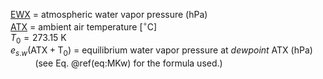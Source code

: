 
<p class=box>
[EWX](#ewx) = atmospheric water vapor pressure (hPa)  
[ATX](#ambient-t) = ambient air temperature [$^{\circ}\mathrm{C}$]  
$T_{0}=273.15$ K  
$e_{s.w}(\mathrm{ATX+T_{0}})$ = equilibrium water vapor pressure
at *dewpoint* ATX (hPa)  
\ \ \ \ \ \ \ \ \ \ (see Eq.\ \@ref(eq:MKw) for the formula
used.)  
</p><p class=box2>  
\begin{equation}
\mathrm{\{RHUM\}}=100\%\,\times\,\frac{\mathrm{\{EWX\}}}{e_{s,w}(\mathrm{\{ATX\}+T_{0}})}
(\#eq:RHUM)
\end{equation}
</p>
